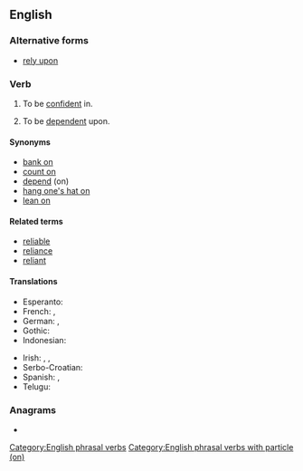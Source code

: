 ==English==

===Alternative forms===
* [[rely upon]]

===Verb===
{{en-verb|*}}

# To be [[confident]] in.
#: {{ux|en|I know I can '''rely on''' you.}}
# To be [[dependent]] upon.
#: {{ux|en|The city '''relies on''' the subway system.}}

====Synonyms====
* [[bank on]]
* [[count on]]
* [[depend]] (on)
* [[hang one's hat on]]
* [[lean on]]

====Related terms====
* [[reliable]]
* [[reliance]]
* [[reliant]]

====Translations====
{{trans-top|to be confident in}}
* Esperanto: {{t+|eo|fidi}}
* French: {{t|fr|se [[fier]] à}}, {{t+|fr|compter sur}}
* German: {{t|de|sich [[verlassen]] auf}}, {{t+|de|zählen auf}}
* Gothic: {{t|got|𐍄𐍂𐌰𐌿𐌰𐌽}}
* Indonesian: {{t+|id|mengandalkan}}
{{trans-mid}}
* Irish: {{t|ga|[[dóchas]] a bheith agat as}}, {{t|ga|[[iontaoibh]] a bheith agat as}}, {{t|ga|téigh i muinín}}
* Serbo-Croatian: {{t|sh|[[osloniti]] se na}}
* Spanish: {{t|es|[[atenerse]] a}}, {{t|es|[[confiar]] en}}
* Telugu: {{t+|te|విశ్వసించు|sc=Telu}}
{{trans-bottom}}

===Anagrams===
* {{anagrams|en|a=elnory|neroly|onlyer}}

[[Category:English phrasal verbs]]
[[Category:English phrasal verbs with particle (on)]]